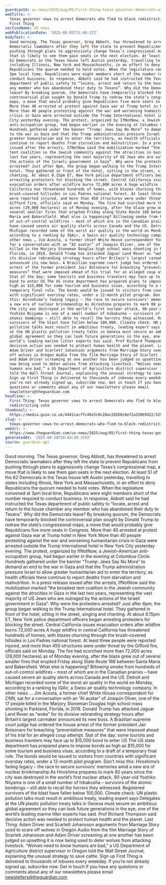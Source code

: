 ```yaml
---
guardianId: us-news/2025/aug/05/first-thing-texas-governor-democrats-arrest
webTitle: >-
  Texas governor vows to arrest Democrats who fled to block redistricting vote |
  First Thing
sectionName: US news
webPublicationDate: '2025-08-05T11:40:37Z'
bodyText: >-
  Good morning. The Texas governor, Greg Abbott, has threatened to arrest
  Democratic lawmakers after they left the state to prevent Republicans from
  pushing through plans to aggressively change Texas’s congressional map, a move
  that is likely to see them gain seats in the next election. At least 51 of the
  62 Democrats in the Texas house left Austin yesterday, travelling to states
  including Illinois, New York and Massachusetts, in an effort to deny
  Republicans the quorum needed to hold votes. When the legislature convened at
  3pm local time, Republicans were eight members short of the number required to
  conduct business. In response, Abbott said he had instructed the Texas
  department of public safety to “locate, arrest and return to the house chamber
  any member who has abandoned their duty to Texans”. Why did the Democrats
  leave? By breaking quorum, the Democrats have temporarily blocked the
  controversial plan sought by Donald Trump to redraw the state’s congressional
  maps, a move that would probably give Republicans five more seats in Congress.
  More than 40 arrested at protest against Gaza war at Trump hotel in New York
  More than 40 people protesting against the war and worsening humanitarian
  crisis in Gaza were arrested outside the Trump International hotel in New York
  City yesterday evening. The protest, organized by IfNotNow, a Jewish-American
  anti-occupation group, had begun earlier in the evening at Columbus Circle.
  Hundreds gathered under the banner “Trump: Jews Say No More” to demand an end
  to the war in Gaza and that the Trump administration pressure Israel to allow
  greater humanitarian aid to enter the territory, as health officials there
  continue to report deaths from starvation and malnutrition. In a press release
  issued after the arrests, IfNotNow said the mobilization marked “the broadest
  tent coalition in the Jewish community against the atrocities in Gaza in the
  last two years, representing the vast majority of US Jews who are outraged by
  the actions of the Israeli government in Gaza”. Why were the protesters
  arrested? Just after 8pm, the group began walking to the Trump International
  hotel. They gathered in front of the hotel, sitting in the street, singing and
  chanting. At about 8.15pm ET, New York police department officers began
  arresting protesters for blocking the street. Central California issues
  evacuation orders after wildfire burns 72,000 acres A huge wildfire in central
  California has threatened hundreds of homes, with blazes churning through the
  brush-covered hillsides in Los Padres national forest. At least three people
  were reported injured, and more than 450 structures were under threat by the
  Gifford fire, officials said on Monday. The fire had scorched more than 72,000
  acres (29,000 hectares) as of Monday evening, after the blaze grew out of
  several smaller fires that erupted Friday along State Route 166 between Santa
  Maria and Bakersfield. What else is happening? Billowing smoke from hundreds
  of out-of-control wildfires – most of which are in the Canadian prairies –
  have caused severe air quality alerts across Canada and the US. Detroit and
  Michigan recorded some of the worst air quality in the world on Monday,
  according to a ranking by IQAir, a Swiss air quality technology company. In
  other news … Jim Acosta, a former chief White House correspondent for CNN, sat
  for a conversation with an “AI avatar” of Joaquin Oliver, one of the 17 people
  killed in the Marjory Stoneman Douglas high school mass shooting in Parkland,
  Florida, in 2018. Donald Trump has attacked Jaguar Land Rover as “woke” for
  its divisive rebranding strategy hours after Britain’s largest carmaker
  announced its new boss. A Brazilian supreme court judge has ordered the house
  arrest of the former president Jair Bolsonaro for breaching “preventative
  measures” that were imposed ahead of his trial for an alleged coup attempt.
  Stat of the day: some tourists and business travelers may face up to $15,000
  bond to enter US The US state department has prepared plans to impose bonds as
  high as $15,000 for some tourism and business visas, according to a draft of a
  temporary final rule. The bonds would be issued to visitors from countries
  with significant overstay rates, under a 12-month pilot program. Don’t miss
  this: Hiroshima’s fading legacy – the race to secure survivors’ memories amid
  a new era of nuclear brinkmanship As Hiroshima prepares to mark 80 years since
  the city was destroyed in the world’s first nuclear attack, 90-year-old
  Yoshiko Niiyama is one of a small number of hibakusha – survivors of the
  atomic bombings – still able to recall the horrors they witnessed. Registered
  survivors of the blast have fallen below 100,000. Climate check: UN plastic
  pollution talks must result in ambitious treaty, leading expert says Delegates
  at the UN plastic pollution treaty talks in Geneva must secure an ambitious
  global agreement so they can look future generations in the eye, one of the
  world’s leading marine litter experts has said. Prof Richard Thompson said
  decisive action was needed to protect human health and the planet. Last Thing:
  Adam Driver and Scarlett Johansson arguments from Marriage Story used to scare
  off wolves in Oregon Audio from the film Marriage Story of Scarlett Johansson
  and Adam Driver screaming at one another has been judged so upsetting it is
  now being used to deter wolves from attacking livestock. “Wolves need to know
  humans are bad,” a US Department of Agriculture district supervisor in Oregon
  told the Wall Street Journal, explaining the unusual strategy to save cattle.
  Sign up First Thing is delivered to thousands of inboxes every weekday. If
  you’re not already signed up, subscribe now. Get in touch If you have any
  questions or comments about any of our newsletters please email
  newsletters@theguardian.com
headline: >-
  First Thing: Texas governor vows to arrest Democrats who fled to block
  redistricting vote
thumbnail: >-
  https://media.guim.co.uk/4441cacffc46e5c0c28ac28260c0ef2a33869d22/329_0_4561_3648/500.jpg
slug: >-
  texas-governor-vows-to-arrest-democrats-who-fled-to-block-redistricting-vote-or-first-thing
webUrl: >-
  https://www.theguardian.com/us-news/2025/aug/05/first-thing-texas-governor-democrats-arrest
generatedAt: '2025-08-28T20:04:29.375Z'
source: guardian-api
---
```

Good morning. The Texas governor, Greg Abbott, has threatened to arrest Democratic lawmakers after they left the state to prevent Republicans from pushing through plans to aggressively change Texas’s congressional map, a move that is likely to see them gain seats in the next election. At least 51 of the 62 Democrats in the Texas house left Austin yesterday, travelling to states including Illinois, New York and Massachusetts, in an effort to deny Republicans the quorum needed to hold votes. When the legislature convened at 3pm local time, Republicans were eight members short of the number required to conduct business. In response, Abbott said he had instructed the Texas department of public safety to “locate, arrest and return to the house chamber any member who has abandoned their duty to Texans”. Why did the Democrats leave? By breaking quorum, the Democrats have temporarily blocked the controversial plan sought by Donald Trump to redraw the state’s congressional maps, a move that would probably give Republicans five more seats in Congress. More than 40 arrested at protest against Gaza war at Trump hotel in New York More than 40 people protesting against the war and worsening humanitarian crisis in Gaza were arrested outside the Trump International hotel in New York City yesterday evening. The protest, organized by IfNotNow, a Jewish-American anti-occupation group, had begun earlier in the evening at Columbus Circle. Hundreds gathered under the banner “Trump: Jews Say No More” to demand an end to the war in Gaza and that the Trump administration pressure Israel to allow greater humanitarian aid to enter the territory, as health officials there continue to report deaths from starvation and malnutrition. In a press release issued after the arrests, IfNotNow said the mobilization marked “the broadest tent coalition in the Jewish community against the atrocities in Gaza in the last two years, representing the vast majority of US Jews who are outraged by the actions of the Israeli government in Gaza”. Why were the protesters arrested? Just after 8pm, the group began walking to the Trump International hotel. They gathered in front of the hotel, sitting in the street, singing and chanting. At about 8.15pm ET, New York police department officers began arresting protesters for blocking the street. Central California issues evacuation orders after wildfire burns 72,000 acres A huge wildfire in central California has threatened hundreds of homes, with blazes churning through the brush-covered hillsides in Los Padres national forest. At least three people were reported injured, and more than 450 structures were under threat by the Gifford fire, officials said on Monday. The fire had scorched more than 72,000 acres (29,000 hectares) as of Monday evening, after the blaze grew out of several smaller fires that erupted Friday along State Route 166 between Santa Maria and Bakersfield. What else is happening? Billowing smoke from hundreds of out-of-control wildfires – most of which are in the Canadian prairies – have caused severe air quality alerts across Canada and the US. Detroit and Michigan recorded some of the worst air quality in the world on Monday, according to a ranking by IQAir, a Swiss air quality technology company. In other news … Jim Acosta, a former chief White House correspondent for CNN, sat for a conversation with an “AI avatar” of Joaquin Oliver, one of the 17 people killed in the Marjory Stoneman Douglas high school mass shooting in Parkland, Florida, in 2018. Donald Trump has attacked Jaguar Land Rover as “woke” for its divisive rebranding strategy hours after Britain’s largest carmaker announced its new boss. A Brazilian supreme court judge has ordered the house arrest of the former president Jair Bolsonaro for breaching “preventative measures” that were imposed ahead of his trial for an alleged coup attempt. Stat of the day: some tourists and business travelers may face up to $15,000 bond to enter US The US state department has prepared plans to impose bonds as high as $15,000 for some tourism and business visas, according to a draft of a temporary final rule. The bonds would be issued to visitors from countries with significant overstay rates, under a 12-month pilot program. Don’t miss this: Hiroshima’s fading legacy – the race to secure survivors’ memories amid a new era of nuclear brinkmanship As Hiroshima prepares to mark 80 years since the city was destroyed in the world’s first nuclear attack, 90-year-old Yoshiko Niiyama is one of a small number of hibakusha – survivors of the atomic bombings – still able to recall the horrors they witnessed. Registered survivors of the blast have fallen below 100,000. Climate check: UN plastic pollution talks must result in ambitious treaty, leading expert says Delegates at the UN plastic pollution treaty talks in Geneva must secure an ambitious global agreement so they can look future generations in the eye, one of the world’s leading marine litter experts has said. Prof Richard Thompson said decisive action was needed to protect human health and the planet. Last Thing: Adam Driver and Scarlett Johansson arguments from Marriage Story used to scare off wolves in Oregon Audio from the film Marriage Story of Scarlett Johansson and Adam Driver screaming at one another has been judged so upsetting it is now being used to deter wolves from attacking livestock. “Wolves need to know humans are bad,” a US Department of Agriculture district supervisor in Oregon told the Wall Street Journal, explaining the unusual strategy to save cattle. Sign up First Thing is delivered to thousands of inboxes every weekday. If you’re not already signed up, subscribe now. Get in touch If you have any questions or comments about any of our newsletters please email newsletters@theguardian.com
